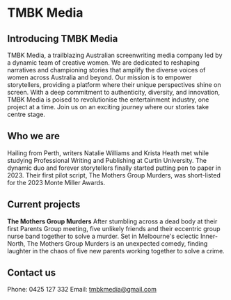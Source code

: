 # TMBK Media

## Introducing TMBK Media
TMBK Media, a trailblazing Australian screenwriting media company led by a dynamic team of creative women. We are dedicated to reshaping narratives and championing stories that amplify the diverse voices of women across Australia and beyond. Our mission is to empower storytellers, providing a platform where their unique perspectives shine on screen. With a deep commitment to authenticity, diversity, and innovation, TMBK Media is poised to revolutionise the entertainment industry, one project at a time. Join us on an exciting journey where our stories take centre stage.

## Who we are
Hailing from Perth, writers Natalie Williams and Krista Heath met while studying Professional Writing and Publishing at Curtin University. The dynamic duo and forever storytellers finally started putting pen to paper in 2023. Their first pilot script, The Mothers Group Murders, was short-listed for the 2023 Monte Miller Awards.

## Current projects
**The Mothers Group Murders**
After stumbling across a dead body at their first Parents Group meeting, five unlikely friends and their eccentric group nurse band  together to solve a murder. Set in Melbourne's eclectic Inner-North, The Mothers Group Murders is an unexpected comedy, finding laughter in the chaos of five new parents working together to solve a crime.

## Contact us
Phone: 0425 127 332
Email: <a href="mailto:tmbkmedia@gmail.com">tmbkmedia@gmail.com</a>
